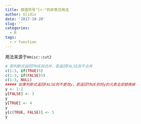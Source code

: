 ```yaml
---
title: 赋值符号"[<-"的非常见用法
author: Glidis
date: '2017-10-20'
slug: ''
categories:
  - R
tags:
  - r function
---
```

用法来源于`Hmisc::cut2`
```r
# 若判断式返回TRUE则合并，若返回FALSE则不合并
c(1:3, if(TRUE)5)
c(1:3, if(FALSE)5)
c(1:3, NULL)
##### 如果判断式返回FALSE则不更改y，若返回TRUE则将y的元素全部替换掉
y <- 1:2
y[FALSE] <- 3
y
y[TRUE] <- 4
y
y[c(TRUE, FALSE)] <- 5
y
```

